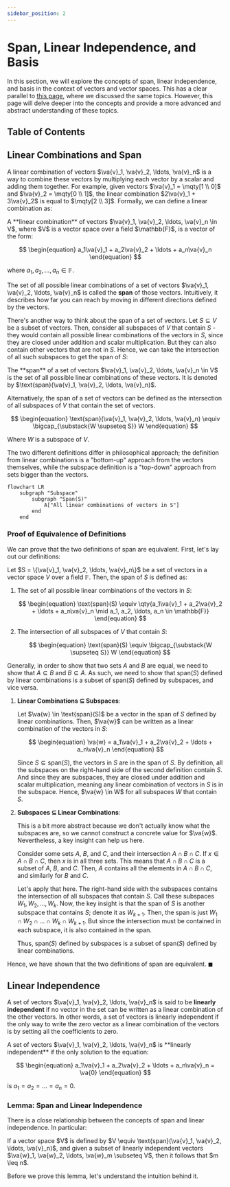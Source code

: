 ```yaml
---
sidebar_position: 2
---
```




# Span, Linear Independence, and Basis

In this section, we will explore the concepts of span, linear independence, and basis in the context of vectors and vector spaces.
This has a clear parallel to [this page](../../Linear%20Algebra/Vectors/Linear%20Combinations%20and%20Related%20Concepts), where we discussed the same topics.
However, this page will delve deeper into the concepts and provide a more advanced and abstract understanding of these topics.

## Table of Contents

<TOCInline toc={toc} />

## Linear Combinations and Span

A linear combination of vectors $\va{v}_1, \va{v}_2, \ldots, \va{v}_n$ is a way to combine these vectors by multiplying each vector by a scalar and adding them together.
For example, given vectors $\va{v}_1 = \mqty[1 \\ 0]$ and $\va{v}_2 = \mqty[0 \\ 1]$, the linear combination $2\va{v}_1 + 3\va{v}_2$ is equal to $\mqty[2 \\ 3]$.
Formally, we can define a linear combination as:

<Boxed>
A **linear combination** of vectors $\va{v}_1, \va{v}_2, \ldots, \va{v}_n \in V$, where $V$ is a vector space over a field $\mathbb{F}$, is a vector of the form:

$$
\begin{equation}
a_1\va{v}_1 + a_2\va{v}_2 + \ldots + a_n\va{v}_n
\end{equation}
$$

where $a_1, a_2, \ldots, a_n \in \mathbb{F}$.
</Boxed>

The set of all possible linear combinations of a set of vectors $\va{v}_1, \va{v}_2, \ldots, \va{v}_n$ is called the **span** of those vectors.
Intuitively, it describes how far you can reach by moving in different directions defined by the vectors.

There's another way to think about the span of a set of vectors. Let $S \subseteq V$ be a subset of vectors.
Then, consider all subspaces of $V$ that contain $S$ - they would contain all possible linear combinations of the vectors in $S$, since they are closed under addition and scalar multiplication.
But they can also contain other vectors that are not in $S$. Hence, we can take the intersection of all such subspaces to get the span of $S$:

<Boxed>
The **span** of a set of vectors $\va{v}_1, \va{v}_2, \ldots, \va{v}_n \in V$ is the set of all possible linear combinations of these vectors.
It is denoted by $\text{span}(\va{v}_1, \va{v}_2, \ldots, \va{v}_n)$.

Alternatively, the span of a set of vectors can be defined as the intersection of all subspaces of $V$ that contain the set of vectors.

$$
\begin{equation}
\text{span}(\va{v}_1, \va{v}_2, \ldots, \va{v}_n) \equiv \bigcap_{\substack{W \supseteq S}} W
\end{equation}
$$

Where $W$ is a subspace of $V$.
</Boxed>

The two different definitions differ in philosophical approach; the definition from linear combinations is a "bottom-up" approach from the vectors themselves, while the subspace definition is a "top-down" approach from sets bigger than the vectors.

```mermaid
flowchart LR
    subgraph "Subspace"
        subgraph "Span(S)"
            A["All linear combinations of vectors in S"]
        end
    end
```

### Proof of Equivalence of Definitions

We can prove that the two definitions of span are equivalent.
First, let's lay out our definitions:

Let $S = \{\va{v}_1, \va{v}_2, \ldots, \va{v}_n\}$ be a set of vectors in a vector space $V$ over a field $\mathbb{F}$.
Then, the span of $S$ is defined as:

1. The set of all possible linear combinations of the vectors in $S$:

    $$
    \begin{equation}
    \text{span}(S) \equiv \qty{a_1\va{v}_1 + a_2\va{v}_2 + \ldots + a_n\va{v}_n \mid a_1, a_2, \ldots, a_n \in \mathbb{F}}
    \end{equation}
    $$

2. The intersection of all subspaces of $V$ that contain $S$:

    $$
    \begin{equation}
    \text{span}(S) \equiv \bigcap_{\substack{W \supseteq S}} W
    \end{equation}
    $$

Generally, in order to show that two sets $A$ and $B$ are equal, we need to show that $A \subseteq B$ and $B \subseteq A$.
As such, we need to show that $\text{span}(S)$ defined by linear combinations is a subset of $\text{span}(S)$ defined by subspaces, and vice versa.

1. **Linear Combinations $\subseteq$ Subspaces**:

    Let $\va{w} \in \text{span}(S)$ be a vector in the span of $S$ defined by linear combinations.
    Then, $\va{w}$ can be written as a linear combination of the vectors in $S$:

    $$
    \begin{equation}
    \va{w} = a_1\va{v}_1 + a_2\va{v}_2 + \ldots + a_n\va{v}_n
    \end{equation}
    $$

    Since $S \subseteq \text{span}(S)$, the vectors in $S$ are in the span of $S$.
    By definition, all the subspaces on the right-hand side of the second definition contain $S$.
    And since they are subspaces, they are closed under addition and scalar multiplication, meaning any linear combination of vectors in $S$ is in the subspace.
    Hence, $\va{w} \in W$ for all subspaces $W$ that contain $S$.

2. **Subspaces $\subseteq$ Linear Combinations**:

    This is a bit more abstract because we don't actually know what the subspaces are, so we cannot construct a concrete value for $\va{w}$.
    Nevertheless, a key insight can help us here.

    Consider some sets $A$, $B$, and $C$, and their intersection $A \cap B \cap C$.
    If $x \in A \cap B \cap C$, then $x$ is in all three sets.
    This means that $A \cap B \cap C$ is a subset of $A$, $B$, and $C$.
    Then, $A$ contains all the elements in $A \cap B \cap C$, and similarly for $B$ and $C$.

    Let's apply that here. The right-hand side with the subspaces contains the intersection of all subspaces that contain $S$.
    Call these subspaces $W_1, W_2, \ldots, W_k$.
    Now, the key insight is that the span of $S$ is another subspace that contains $S$; denote it as $W_{k + 1}$.
    Then, the span is just $W_1 \cap W_2 \cap \ldots \cap W_k \cap W_{k + 1}$.
    But since the intersection must be contained in each subspace, it is also contained in the span.

    Thus, $\text{span}(S)$ defined by subspaces is a subset of $\text{span}(S)$ defined by linear combinations.

Hence, we have shown that the two definitions of span are equivalent. $\blacksquare$

## Linear Independence

A set of vectors $\va{v}_1, \va{v}_2, \ldots, \va{v}_n$ is said to be **linearly independent** if no vector in the set can be written as a linear combination of the other vectors.
In other words, a set of vectors is linearly independent if the only way to write the zero vector as a linear combination of the vectors is by setting all the coefficients to zero.

<Boxed>
A set of vectors $\va{v}_1, \va{v}_2, \ldots, \va{v}_n$ is **linearly independent** if the only solution to the equation:

$$
\begin{equation}
a_1\va{v}_1 + a_2\va{v}_2 + \ldots + a_n\va{v}_n = \va{0}
\end{equation}
$$

is $a_1 = a_2 = \ldots = a_n = 0$.
</Boxed>

### Lemma: Span and Linear Independence

There is a close relationship between the concepts of span and linear independence.
In particular:

<Boxed>
If a vector space $V$ is defined by $V \equiv \text{span}(\va{v}_1, \va{v}_2, \ldots, \va{v}_n)$, and given a subset of linearly independent vectors $\va{w}_1, \va{w}_2, \ldots, \va{w}_m \subseteq V$, then it follows that $m \leq n$.
</Boxed>

Before we prove this lemma, let's understand the intuition behind it.

